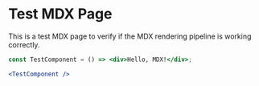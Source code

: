 # Test MDX Page

This is a test MDX page to verify if the MDX rendering pipeline is working correctly.

```jsx
const TestComponent = () => <div>Hello, MDX!</div>;

<TestComponent />
```